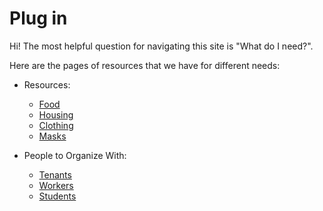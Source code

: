 # Plug in

Hi! The most helpful question for navigating this site is "What do I need?".

Here are the pages of resources that we have for different needs:
- Resources:
  - [Food](/food)
  - [Housing](/housing)
  - [Clothing](/clothing)
  - [Masks](/masks)

- People to Organize With:
  - [Tenants](/tenants)
  - [Workers](/workers)
  - [Students](/students)